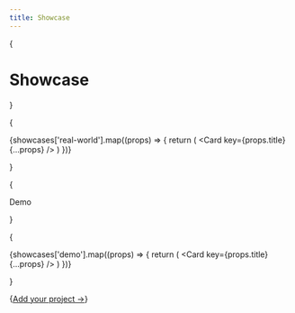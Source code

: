 ```yaml
---
title: Showcase
---
```


{<h1 className="mt-10 mb-10 text-center text-[2.5rem] font-bold tracking-tight">Showcase</h1>}


{<div className="grid grid-cols-1 gap-8 sm:grid-cols-1 md:grid-cols-2 lg:grid-cols-3 justify-items-center">
  {showcases['real-world'].map((props) => {
    return (
      <Card key={props.title} {...props} />
    )
  })}
</div>}

{<p className="mt-10 mb-10 text-center text-[2rem] font-bold">Demo</p>}

{<div className="grid grid-cols-1 gap-8 sm:grid-cols-1 md:grid-cols-2 lg:grid-cols-3 justify-items-center">
  {showcases['demo'].map((props) => {
    return (
      <Card key={props.title} {...props} />
    )
  })}
</div>}

{<a className="mt-10 text-right text-md block" href="https://github.com/nervina-labs/joyid-docs/blob/main/pages/showcase.json">Add your project →</a>}
